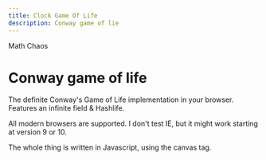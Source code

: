 ```yaml
---
title: Clock Game Of Life
description: Conway game of lie 
---
```



<GroupName>Math Chaos</GroupName>
# Conway game of life

The definite Conway's Game of Life implementation in your browser. 
Features an infinite field &amp; Hashlife.

All modern browsers are supported. I don't test IE, but it might work starting at version 9 or 10.

The whole thing is written in Javascript, using the canvas tag.